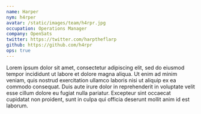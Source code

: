 ```yaml
---
name: Harper
nym: h4rper
avatar: /static/images/team/h4rpr.jpg
occupation: Operations Manager
company: OpenSats
twitter: https://twitter.com/harptheflarp
github: https://github.com/h4rpr
ops: true
---
```


Lorem ipsum dolor sit amet, consectetur adipiscing elit, sed do eiusmod tempor
incididunt ut labore et dolore magna aliqua. Ut enim ad minim veniam, quis
nostrud exercitation ullamco laboris nisi ut aliquip ex ea commodo consequat.
Duis aute irure dolor in reprehenderit in voluptate velit esse cillum dolore eu
fugiat nulla pariatur. Excepteur sint occaecat cupidatat non proident, sunt in
culpa qui officia deserunt mollit anim id est laborum.
